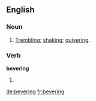==English==

===Noun===
{{en-noun}}

# [[trembling|Trembling]]; [[shaking]]; [[quivering]].

===Verb===
'''bevering'''

# {{present participle of|bever}}

[[de:bevering]]
[[fr:bevering]]